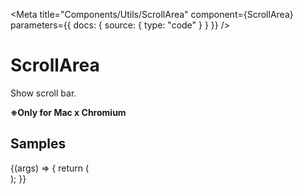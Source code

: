 
<Meta
  title="Components/Utils/ScrollArea"
  component={ScrollArea}
  parameters={{ docs: { source: { type: "code" } } }}
/>

# ScrollArea

Show scroll bar.

**※Only for Mac x Chromium**

<ArgsTable of={ScrollArea} />

## Samples

<Canvas>
  <Story
    name="example"
    args={{
      height: "300px",
    }}
  >
    {(args) => {
      return (
        <div style={{ border: "1px solid black" }}>
          <ScrollArea {...args}>
            <div style={{ height: "1000px" }} />
          </ScrollArea>
        </div>
      );
    }}
  </Story>
</Canvas>
